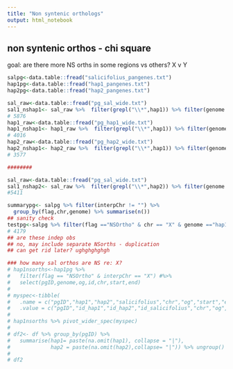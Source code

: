 ```yaml
---
title: "Non syntenic orthologs"
output: html_notebook
---
```

## non syntenic orthos - chi square
goal: are there more NS orths in some regions vs others? X v Y
```r
salpg<-data.table::fread("salicifolius_pangenes.txt")
hap1pg<-data.table::fread("hap1_pangenes.txt") 
hap2pg<-data.table::fread("hap2_pangenes.txt")

sal_raw<-data.table::fread("pg_sal_wide.txt")
sal1_nshap1<- sal_raw %>%  filter(grepl("\\*",hap1)) %>% filter(genome == "salicifolius")
# 5876
hap1_raw<-data.table::fread("pg_hap1_wide.txt")
hap1_nshap1<- hap1_raw %>%  filter(grepl("\\*",hap1)) %>% filter(genome == "salicifolius")
# 4016
hap2_raw<-data.table::fread("pg_hap2_wide.txt")
hap2_nshap1<- hap2_raw %>%  filter(grepl("\\*",hap1)) %>% filter(genome == "salicifolius")
# 3577

########

sal_raw<-data.table::fread("pg_sal_wide.txt")
sal1_nshap2<- sal_raw %>%  filter(grepl("\\*",hap2)) %>% filter(genome == "salicifolius")
#5411                  

summarypg<- salpg %>% filter(interpChr != "") %>%
  group_by(flag,chr,genome) %>% summarise(n())
## sanity check
testpg<-salpg %>% filter(flag =="NSOrtho" & chr == "X" & genome =="hap1") %>% 
# 4179
## are these indep obs
## no, may include separate NSorths - duplication
## can get rid later? ughghghghgh

```

```r
### how many sal orthos are NS re: X?
# hap1nsorths<-hap1pg %>% 
#   filter(flag == "NSOrtho" & interpChr == "X") #%>% 
#   select(pgID,genome,og,id,chr,start,end) 
# 
# myspec<-tibble(
#   .name = c("pgID","hap1","hap2","salicifolius","chr","og","start","end","ofID"),
#   .value = c("pgID","id_hap1","id_hap2","id_salicifolius","chr","og","start","end","ofID"))
# 
# hap1nsorths %>% pivot_wider_spec(myspec)
# 
# df2<- df %>% group_by(pgID) %>%
#   summarise(hap1= paste(na.omit(hap1), collapse = "|"), 
#             hap2 = paste(na.omit(hap2),collapse= "|")) %>% ungroup() 
# 
# df2
``` 